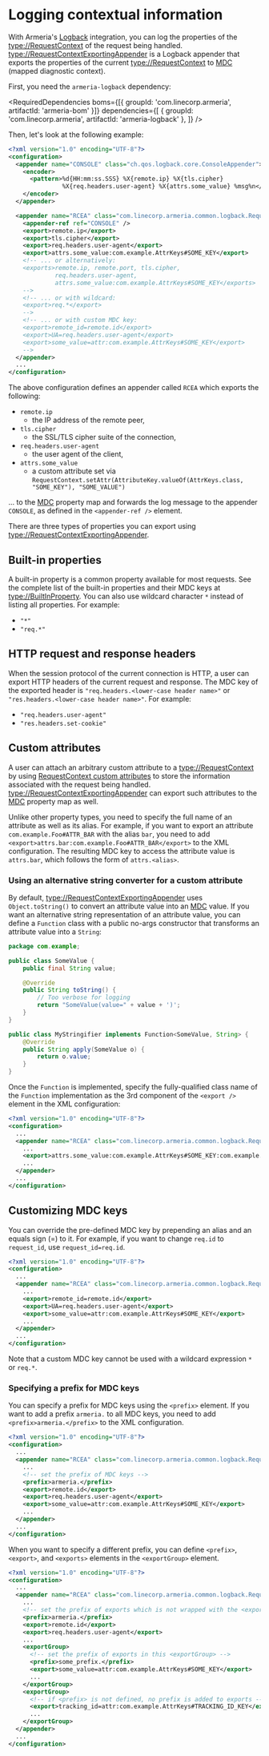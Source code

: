 # Logging contextual information

With Armeria's [Logback](https://logback.qos.ch/) integration, you can log the properties of the
<type://RequestContext> of the request being handled. <type://RequestContextExportingAppender> is
a Logback appender that exports the properties of the current <type://RequestContext> to
[MDC] (mapped diagnostic context).

First, you need the `armeria-logback` dependency:

<RequiredDependencies
  boms={[{ groupId: 'com.linecorp.armeria', artifactId: 'armeria-bom' }]}
  dependencies={[
    { groupId: 'com.linecorp.armeria', artifactId: 'armeria-logback' },
  ]}
/>

Then, let's look at the following example:

```xml
<?xml version="1.0" encoding="UTF-8"?>
<configuration>
  <appender name="CONSOLE" class="ch.qos.logback.core.ConsoleAppender">
    <encoder>
      <pattern>%d{HH:mm:ss.SSS} %X{remote.ip} %X{tls.cipher}
               %X{req.headers.user-agent} %X{attrs.some_value} %msg%n</pattern>
    </encoder>
  </appender>

  <appender name="RCEA" class="com.linecorp.armeria.common.logback.RequestContextExportingAppender">
    <appender-ref ref="CONSOLE" />
    <export>remote.ip</export>
    <export>tls.cipher</export>
    <export>req.headers.user-agent</export>
    <export>attrs.some_value:com.example.AttrKeys#SOME_KEY</export>
    <!-- ... or alternatively:
    <exports>remote.ip, remote.port, tls.cipher,
             req.headers.user-agent,
             attrs.some_value:com.example.AttrKeys#SOME_KEY</exports>
    -->
    <!-- ... or with wildcard:
    <export>req.*</export>
    -->
    <!-- ... or with custom MDC key:
    <export>remote_id=remote.id</export>
    <export>UA=req.headers.user-agent</export>
    <export>some_value=attr:com.example.AttrKeys#SOME_KEY</export>
    -->
  </appender>
  ...
</configuration>
```

The above configuration defines an appender called `RCEA` which exports the following:
- `remote.ip`
  - the IP address of the remote peer,
- `tls.cipher`
  - the SSL/TLS cipher suite of the connection,
- `req.headers.user-agent`
  - the user agent of the client,
- `attrs.some_value`
  - a custom attribute set via `RequestContext.setAttr(AttributeKey.valueOf(AttrKeys.class, "SOME_KEY"), "SOME_VALUE")`

... to the [MDC][MDC] property map and forwards the log message to the appender `CONSOLE`, as defined in the
`<appender-ref />` element.

There are three types of properties you can export using <type://RequestContextExportingAppender>.

## Built-in properties

A built-in property is a common property available for most requests. See the complete list of the built-in
properties and their MDC keys at <type://BuiltInProperty>.
You can also use wildcard character `*` instead of listing all properties. For example:
- `"*"`
- `"req.*"`

## HTTP request and response headers

When the session protocol of the current connection is HTTP, a user can export HTTP headers of the current
request and response. The MDC key of the exported header is `"req.headers.<lower-case header name>"` or
`"res.headers.<lower-case header name>"`. For example:
- `"req.headers.user-agent"`
- `"res.headers.set-cookie"`

## Custom attributes

A user can attach an arbitrary custom attribute to a <type://RequestContext> by using
[RequestContext custom attributes](/docs/advanced-custom-attributes) to store the information associated with the
request being handled.
<type://RequestContextExportingAppender> can export such attributes to the [MDC][MDC] property map as well.

Unlike other property types, you need to specify the full name of an attribute as well as its alias.
For example, if you want to export an attribute `com.example.Foo#ATTR_BAR` with the alias `bar`, you need to add
`<export>attrs.bar:com.example.Foo#ATTR_BAR</export>` to the XML configuration. The resulting MDC key to
access the attribute value is `attrs.bar`, which follows the form of `attrs.<alias>`.

### Using an alternative string converter for a custom attribute

By default, <type://RequestContextExportingAppender> uses `Object.toString()` to convert an attribute value
into an [MDC][MDC] value. If you want an alternative string representation of an attribute value, you can define
a `Function` class with a public no-args constructor that transforms an attribute value into a `String`:

```java
package com.example;

public class SomeValue {
    public final String value;

    @Override
    public String toString() {
        // Too verbose for logging
        return "SomeValue(value=" + value + ')';
    }
}

public class MyStringifier implements Function<SomeValue, String> {
    @Override
    public String apply(SomeValue o) {
        return o.value;
    }
}
```

Once the `Function` is implemented, specify the fully-qualified class name of the `Function` implementation
as the 3rd component of the `<export />` element in the XML configuration:

```xml
<?xml version="1.0" encoding="UTF-8"?>
<configuration>
  ...
  <appender name="RCEA" class="com.linecorp.armeria.common.logback.RequestContextExportingAppender">
    ...
    <export>attrs.some_value:com.example.AttrKeys#SOME_KEY:com.example.MyStringifier</export>
    ...
  </appender>
  ...
</configuration>
```

## Customizing MDC keys

You can override the pre-defined MDC key by prepending an alias and an equals sign (=) to it.
For example, if you want to change `req.id` to `request_id`, use `request_id=req.id`.

```xml
<?xml version="1.0" encoding="UTF-8"?>
<configuration>
  ...
  <appender name="RCEA" class="com.linecorp.armeria.common.logback.RequestContextExportingAppender">
    ...
    <export>remote_id=remote.id</export>
    <export>UA=req.headers.user-agent</export>
    <export>some_value=attr:com.example.AttrKeys#SOME_KEY</export>
    ...
  </appender>
  ...
</configuration>
```

Note that a custom MDC key cannot be used with a wildcard expression `*` or `req.*`.

### Specifying a prefix for MDC keys

You can specify a prefix for MDC keys using the `<prefix>` element.
If you want to add a prefix `armeria.` to all MDC keys,
you need to add `<prefix>armeria.</prefix>` to the XML configuration.

```xml
<?xml version="1.0" encoding="UTF-8"?>
<configuration>
  ...
  <appender name="RCEA" class="com.linecorp.armeria.common.logback.RequestContextExportingAppender">
    ...
    <!-- set the prefix of MDC keys -->
    <prefix>armeria.</prefix>
    <export>remote.id</export>
    <export>req.headers.user-agent</export>
    <export>some_value=attr:com.example.AttrKeys#SOME_KEY</export>
    ...
  </appender>
  ...
</configuration>
```

When you want to specify a different prefix, you can define `<prefix>`, `<export>`, and `<exports>` elements
in the `<exportGroup>` element.

```xml
<?xml version="1.0" encoding="UTF-8"?>
<configuration>
  ...
  <appender name="RCEA" class="com.linecorp.armeria.common.logback.RequestContextExportingAppender">
    ...
    <!-- set the prefix of exports which is not wrapped with the <exportGroup> element -->
    <prefix>armeria.</prefix>
    <export>remote.id</export>
    <export>req.headers.user-agent</export>
    ...
    <exportGroup>
      <!-- set the prefix of exports in this <exportGroup> -->
      <prefix>some_prefix.</prefix>
      <export>some_value=attr:com.example.AttrKeys#SOME_KEY</export>
      ...
    </exportGroup>
    <exportGroup>
      <!-- if <prefix> is not defined, no prefix is added to exports -->
      <export>tracking_id=attr:com.example.AttrKeys#TRACKING_ID_KEY</export>
      ...
    </exportGroup>
  </appender>
  ...
</configuration>
```

[MDC]: https://logback.qos.ch/manual/mdc.html
